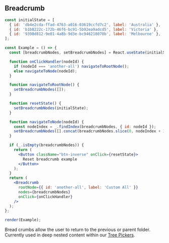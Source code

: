 
## Breadcrumb

```jsx live=true
const initialState = [
  { id: 'db4e2cda-ffad-4763-a016-03619ccfd7c2', label: 'Australia' },
  { id: 'b1b8222c-172b-46f6-bc91-5b92ea9adcd5', label: 'Victoria' },
  { id: '9398d812-9e01-4a8b-9d3e-bc946218070b', label: 'Melbourne' },
];

const Example = () => {
  const [breadcrumbNodes, setBreadcrumbNodes] = React.useState(initialState);

  function onClickHandler(nodeId) {
    if (nodeId === 'another-all') navigateToRootNode();
    else navigateToNode(nodeId);
  }

  function navigateToRootNode() {
    setBreadcrumbNodes([]);
  }

  function resetState() {
    setBreadcrumbNodes(initialState);
  }

  function navigateToNode(nodeId) {
    const nodeIndex = _.findIndex(breadcrumbNodes, { id: nodeId });
    setBreadcrumbNodes([].concat(breadcrumbNodes.slice(0, nodeIndex + 1)));
  }

  if (_.isEmpty(breadcrumbNodes)) {
    return (
      <Button className="btn-inverse" onClick={resetState}>
        Reset breadcrumb example
      </Button>
    );
  }
  return (
    <Breadcrumb
      rootNode={{ id: 'another-all', label: 'Custom All' }}
      nodes={breadcrumbNodes}
      onClick={onClickHandler}
    />
  );
};

render(Example);
```

<DesignNotes>
  <p>
    Bread crumbs allow the user to return to the previous or parent folder. Currently used in deep nested content within
    our <a href="/tree-picker-example">Tree Pickers</a>.
  </p>
</DesignNotes>
<Props componentName="Breadcrumb" />
